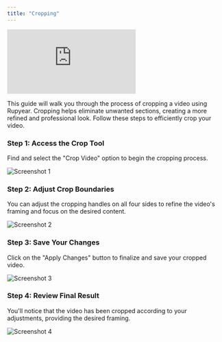 ```yaml
---
title: "Cropping"
---
```


<iframe
  src="https://app.trupeer.ai/embed?slug=TgVWAU"
  className="w-full aspect-video rounded-lg overflow-hidden"
  frameborder="0"
  allowfullscreen="true"
></iframe>

This guide will walk you through the process of cropping a video using Rupyear. Cropping helps eliminate unwanted sections, creating a more refined and professional look. Follow these steps to efficiently crop your video.

### Step 1: Access the Crop Tool

Find and select the "Crop Video" option to begin the cropping process.

![Screenshot 1](images/cropping/image1.jpg)

### Step 2: Adjust Crop Boundaries

You can adjust the cropping handles on all four sides to refine the video's framing and focus on the desired content.

![Screenshot 2](images/cropping/image2.jpg)

### Step 3: Save Your Changes

Click on the "Apply Changes" button to finalize and save your cropped video.

![Screenshot 3](images/cropping/image3.jpg)

### Step 4: Review Final Result

You'll notice that the video has been cropped according to your adjustments, providing the desired framing.

![Screenshot 4](images/cropping/image4.jpg)
